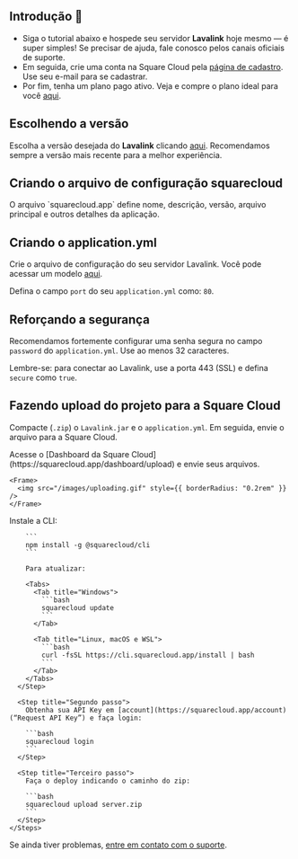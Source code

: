 ## Introdução 🚀

* Siga o tutorial abaixo e hospede seu servidor **Lavalink** hoje mesmo — é super simples! Se precisar de ajuda, fale conosco pelos canais oficiais de suporte.
* Em seguida, crie uma conta na Square Cloud pela [página de cadastro](https://squarecloud.app/signup). Use seu e-mail para se cadastrar.
* Por fim, tenha um plano pago ativo. Veja e compre o plano ideal para você [aqui](https://squarecloud.app/plans).

## Escolhendo a versão

Escolha a versão desejada do **Lavalink** clicando [aqui](https://github.com/freyacodes/Lavalink/releases/). Recomendamos sempre a versão mais recente para a melhor experiência.

## Criando o arquivo de configuração squarecloud

<Card title="Saiba como criar o arquivo de configuração para Square Cloud." icon="link" href="https://docs.squarecloud.app/getting-started/config-file">
  O arquivo `squarecloud.app` define nome, descrição, versão, arquivo principal e outros detalhes da aplicação.
</Card>

## Criando o application.yml

Crie o arquivo de configuração do seu servidor Lavalink. Você pode acessar um modelo [aqui](https://github.com/freyacodes/Lavalink/blob/master/LavalinkServer/application.yml.example).

<Warning>Defina o campo `port` do seu `application.yml` como: `80`.</Warning>

## Reforçando a segurança

Recomendamos fortemente configurar uma senha segura no campo `password` do `application.yml`. Use ao menos 32 caracteres.

<Note>Lembre-se: para conectar ao Lavalink, use a porta 443 (SSL) e defina `secure` como `true`.</Note>

## Fazendo upload do projeto para a Square Cloud

Compacte (`.zip`) o `Lavalink.jar` e o `application.yml`. Em seguida, envie o arquivo para a Square Cloud.

<Tabs>
  <Tab title="Upload pelo Dashboard">
    Acesse o [Dashboard da Square Cloud](https://squarecloud.app/dashboard/upload) e envie seus arquivos.

    <Frame>
      <img src="/images/uploading.gif" style={{ borderRadius: "0.2rem" }} />
    </Frame>
  </Tab>

  <Tab title="Upload via CLI">
    <Steps>
      <Step title="Primeiro passo">
        Instale a CLI:

        ```
        npm install -g @squarecloud/cli
        ```

        Para atualizar:

        <Tabs>
          <Tab title="Windows">
            ```bash
            squarecloud update
            ```
          </Tab>

          <Tab title="Linux, macOS e WSL">
            ```bash
            curl -fsSL https://cli.squarecloud.app/install | bash
            ```
          </Tab>
        </Tabs>
      </Step>

      <Step title="Segundo passo">
        Obtenha sua API Key em [account](https://squarecloud.app/account) (“Request API Key”) e faça login:

        ```bash
        squarecloud login
        ```
      </Step>

      <Step title="Terceiro passo">
        Faça o deploy indicando o caminho do zip:

        ```bash
        squarecloud upload server.zip
        ```
      </Step>
    </Steps>
  </Tab>
</Tabs>

Se ainda tiver problemas, [entre em contato com o suporte](/company/support).
